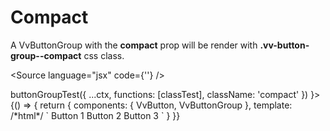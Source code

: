

<Meta title="Components/ButtonGroup/Props/compact" component={VvButtonGroup} />

# Compact

A VvButtonGroup with the <strong>compact</strong> prop will be render with <strong>.vv-button-group--compact</strong> css class.

<Source language="jsx" code={'<vv-button compact></vv-button>'} />

<Canvas>
	<Story
		name="compact"
		play={(ctx) =>
			buttonGroupTest({
				...ctx,
				functions: [classTest],
				className: 'compact'
			})
		}>
		{() => {
			return {
				components: { VvButton, VvButtonGroup },
				template:
					/*html*/
					`
                        <vv-button-group compact>
                            <vv-button id="btn1">Button 1</vv-button>
                            <vv-button id="btn2">Button 2</vv-button>
                            <vv-button id="btn3">Button 3</vv-button>
                        </vv-button-group>
                    `
			}
		}}
	</Story>
</Canvas>
